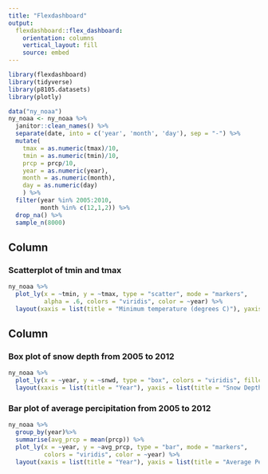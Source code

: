 ```yaml
---
title: "Flexdashboard"
output: 
  flexdashboard::flex_dashboard:
    orientation: columns
    vertical_layout: fill
    source: embed
---
```


```r
library(flexdashboard)
library(tidyverse)
library(p8105.datasets)
library(plotly)
```

```r
data("ny_noaa")
ny_noaa <- ny_noaa %>%
  janitor::clean_names() %>%
  separate(date, into = c('year', 'month', 'day'), sep = "-") %>%
  mutate(
    tmax = as.numeric(tmax)/10,
    tmin = as.numeric(tmin)/10,
    prcp = prcp/10,
    year = as.numeric(year),
    month = as.numeric(month),
    day = as.numeric(day)
    ) %>% 
  filter(year %in% 2005:2010,
         month %in% c(12,1,2)) %>% 
  drop_na() %>% 
  sample_n(8000)
```

Column {data-width=650}
-----------------------------------------------------------------------

### Scatterplot of tmin and tmax

```r
ny_noaa %>% 
  plot_ly(x = ~tmin, y = ~tmax, type = "scatter", mode = "markers",
          alpha = .6, colors = "viridis", color = ~year) %>% 
  layout(xaxis = list(title = "Minimum temperature (degrees C)"), yaxis = list(title = "Maximum temperature (degrees C)"))
```

Column {data-width=350}
-----------------------------------------------------------------------

### Box plot of snow depth from 2005 to 2012

```r
ny_noaa %>%
  plot_ly(x = ~year, y = ~snwd, type = "box", colors = "viridis", fillcolor = ~year) %>%
  layout(xaxis = list(title = "Year"), yaxis = list(title = "Snow Depth"))
```

### Bar plot of average percipitation from 2005 to 2012

```r
ny_noaa %>% 
  group_by(year)%>%
  summarise(avg_prcp = mean(prcp)) %>%
  plot_ly(x = ~year, y = ~avg_prcp, type = "bar", mode = "markers",
          colors = "viridis", color = ~year) %>%
  layout(xaxis = list(title = "Year"), yaxis = list(title = "Average Percipitation"))
```
